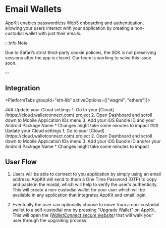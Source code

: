 

# Email Wallets

AppKit enables passwordless Web3 onboarding and authentication, allowing your users interact with your application by creating a non-custodial wallet with just their emails.

:::info Note

Due to Safari’s strict third-party cookie policies, the SDK is not preserving sessions after the app is closed. Our team is working to solve this issue soon.

:::

## Integration

<PlatformTabs groupId="eth-lib" activeOptions={["wagmi", "ethers"]}>


<PlatformTabItem value="wagmi">
   ### Update your Cloud settings
   1. Go to your [Cloud](https://cloud.walletconnect.com) project
   2. Open Dashboard and scroll down to Mobile Application IDs menu
   3. Add your iOS Bundle ID and your Android Package Name
   * Changes might take some minutes to impact

   <WagmiImplementation />
</PlatformTabItem>

<PlatformTabItem value="ethers">
   ### Update your Cloud settings
   1. Go to your [Cloud](https://cloud.walletconnect.com) project
   2. Open Dashboard and scroll down to Mobile Application IDs menu
   3. Add your iOS Bundle ID and/or your Android Package Name
   * Changes might take some minutes to impact
   
   <EthersImplementation />
</PlatformTabItem>

</PlatformTabs>

## User Flow

1. Users will be able to connect to you application by simply using an email address. AppKit will send to them a One Time Password (OTP) to copy and paste in the modal, which will help to
   verify the user's authenticity. This will create a non-custodial wallet for your user which will be available in any application that integrates AppKit and email login.

2. Eventually the user can optionally choose to move from a non-custodial wallet to a self-custodial one by pressing "Upgrade Wallet" on AppKit.
   This will open the _([WalletConnect secure website](https://secure.walletconnect.com/dashboard))_ that will walk your user through the upgrading process.
